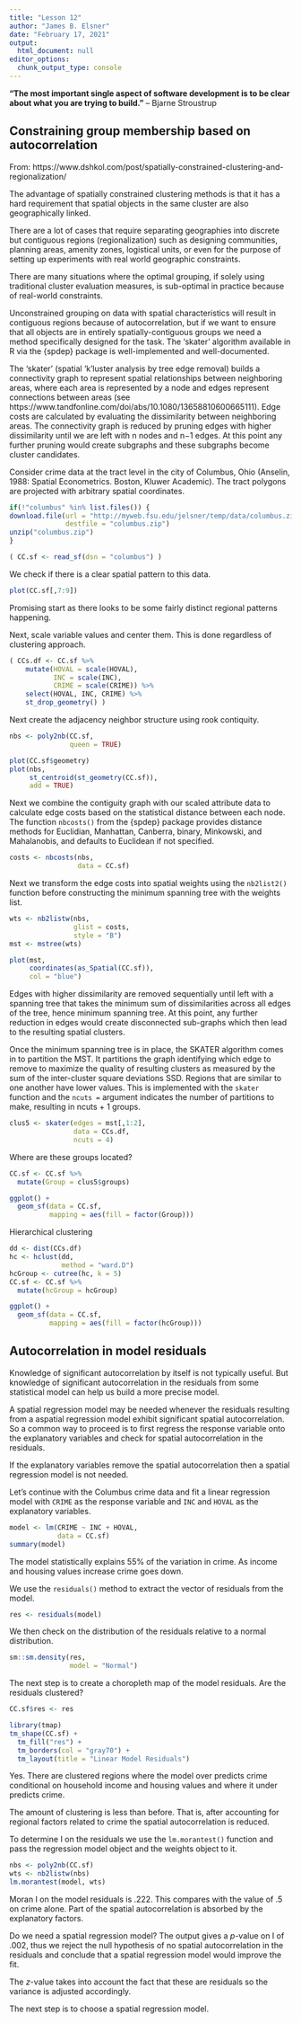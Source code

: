 ```yaml
---
title: "Lesson 12"
author: "James B. Elsner"
date: "February 17, 2021"
output:
  html_document: null
editor_options:
  chunk_output_type: console
---
```


**"The most important single aspect of software development is to be clear about what you are trying to build."** – Bjarne Stroustrup

## Constraining group membership based on autocorrelation

From: https://www.dshkol.com/post/spatially-constrained-clustering-and-regionalization/

The advantage of spatially constrained clustering methods is that it has a hard requirement that spatial objects in the same cluster are also geographically linked. 

There are a lot of cases that require separating geographies into discrete but contiguous regions (regionalization) such as designing communities, planning areas, amenity zones, logistical units, or even for the purpose of setting up experiments with real world geographic constraints. 

There are many situations where the optimal grouping, if solely using traditional cluster evaluation measures, is sub-optimal in practice because of real-world constraints.

Unconstrained grouping on data with spatial characteristics will result in contiguous regions because of autocorrelation, but if we want to ensure that all objects are in entirely spatially-contiguous groups we need a method specifically designed for the task. The 'skater' algorithm available in R via the {spdep} package is well-implemented and well-documented.

The 'skater' (spatial ’k’luster analysis by tree edge removal) builds a connectivity graph to represent spatial relationships between neighboring areas, where each area is represented by a node and edges represent connections between areas (see https://www.tandfonline.com/doi/abs/10.1080/13658810600665111). Edge costs are calculated by evaluating the dissimilarity between neighboring areas. The connectivity graph is reduced by pruning edges with higher dissimilarity until we are left with n nodes and n−1 edges. At this point any further pruning would create subgraphs and these subgraphs become cluster candidates.

Consider crime data at the tract level in the city of Columbus, Ohio (Anselin, 1988: Spatial Econometrics. Boston, Kluwer Academic). The tract polygons are projected with arbitrary spatial coordinates.
```r
if(!"columbus" %in% list.files()) {
download.file(url = "http://myweb.fsu.edu/jelsner/temp/data/columbus.zip",
              destfile = "columbus.zip")
unzip("columbus.zip")
}

( CC.sf <- read_sf(dsn = "columbus") )
```

We check if there is a clear spatial pattern to this data.
```r
plot(CC.sf[,7:9])
```

Promising start as there looks to be some fairly distinct regional patterns happening. 

Next, scale variable values and center them. This is done regardless of clustering approach.
```r
( CCs.df <- CC.sf %>% 
    mutate(HOVAL = scale(HOVAL),
           INC = scale(INC),
           CRIME = scale(CRIME)) %>%
    select(HOVAL, INC, CRIME) %>%
    st_drop_geometry() )
```

Next create the adjacency neighbor structure using rook contiquity.
```r
nbs <- poly2nb(CC.sf, 
               queen = TRUE)

plot(CC.sf$geometry)
plot(nbs, 
     st_centroid(st_geometry(CC.sf)),
     add = TRUE)
```

Next we combine the contiguity graph with our scaled attribute data to calculate edge costs based on the statistical distance between each node. The function `nbcosts()` from the {spdep} package provides distance methods for Euclidian, Manhattan, Canberra, binary, Minkowski, and Mahalanobis, and defaults to Euclidean if not specified.
```r
costs <- nbcosts(nbs, 
                 data = CC.sf)
```

Next we transform the edge costs into spatial weights using the `nb2list2()` function before constructing the minimum spanning tree with the weights list.
```r
wts <- nb2listw(nbs,
                glist = costs,
                style = "B")
mst <- mstree(wts)

plot(mst, 
     coordinates(as_Spatial(CC.sf)), 
     col = "blue")
```

Edges with higher dissimilarity are removed sequentially until left with a spanning tree that takes the minimum sum of dissimilarities across all edges of the tree, hence minimum spanning tree. At this point, any further reduction in edges would create disconnected sub-graphs which then lead to the resulting spatial clusters.

Once the minimum spanning tree is in place, the SKATER algorithm comes in to partition the MST. It partitions the graph identifying which edge to remove to maximize the quality of resulting clusters as measured by the sum of the inter-cluster square deviations SSD. Regions that are similar to one another have lower values. This is implemented with the `skater` function and the `ncuts =` argument indicates the number of partitions to make, resulting in ncuts + 1 groups.
```r
clus5 <- skater(edges = mst[,1:2], 
                data = CCs.df, 
                ncuts = 4)
```

Where are these groups located?
```r
CC.sf <- CC.sf %>%
  mutate(Group = clus5$groups)

ggplot() +
  geom_sf(data = CC.sf,
          mapping = aes(fill = factor(Group)))
```

Hierarchical clustering
```r
dd <- dist(CCs.df)
hc <- hclust(dd, 
             method = "ward.D")
hcGroup <- cutree(hc, k = 5)
CC.sf <- CC.sf %>%
  mutate(hcGroup = hcGroup)

ggplot() +
  geom_sf(data = CC.sf,
          mapping = aes(fill = factor(hcGroup)))

```
## Autocorrelation in model residuals

Knowledge of significant autocorrelation by itself is not typically useful. But knowledge of significant autocorrelation in the residuals from some statistical model can help us build a more precise model.

A spatial regression model may be needed whenever the residuals resulting from a aspatial regression model exhibit significant spatial autocorrelation. So a common way to proceed is to first regress the response variable onto the explanatory variables and check for spatial autocorrelation in the residuals.

If the explanatory variables remove the spatial autocorrelation then a spatial regression model is not needed.

Let's continue with the Columbus crime data and fit a linear regression model with `CRIME` as the response variable and `INC` and `HOVAL` as the explanatory variables.
```r
model <- lm(CRIME ~ INC + HOVAL, 
            data = CC.sf)
summary(model)
```

The model statistically explains 55% of the variation in crime. As income and housing values increase crime goes down. 

We use the `residuals()` method to extract the vector of residuals from the model.
```r
res <- residuals(model)
```

We then check on the distribution of the residuals relative to a normal distribution.
```r
sm::sm.density(res, 
               model = "Normal")
```

The next step is to create a choropleth map of the model residuals. Are the residuals clustered?
```r
CC.sf$res <- res

library(tmap)
tm_shape(CC.sf) +
  tm_fill("res") +
  tm_borders(col = "gray70") +
  tm_layout(title = "Linear Model Residuals")
```

Yes. There are clustered regions where the model over predicts crime conditional on household income and housing values and where it under predicts crime.

The amount of clustering is less than before. That is, after accounting for regional factors related to crime the spatial autocorrelation is reduced.

To determine I on the residuals we use the `lm.morantest()` function and pass the regression model object and the weights object to it.
```r
nbs <- poly2nb(CC.sf)
wts <- nb2listw(nbs)
lm.morantest(model, wts)
```

Moran I on the model residuals is .222.  This compares with the value of .5 on crime alone. Part of the spatial autocorrelation is absorbed by the explanatory factors.

Do we need a spatial regression model?  The output gives a $p$-value on I of .002, thus we reject the null hypothesis of no spatial autocorrelation in the residuals and conclude that a spatial regression model would improve the fit.  

The $z$-value takes into account the fact that these are residuals so the variance is adjusted accordingly.

The next step is to choose a spatial regression model.